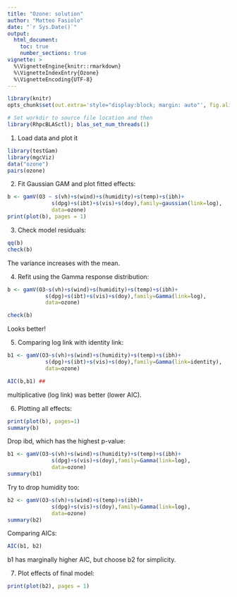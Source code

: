 ```yaml
---
title: "Ozone: solution"
author: "Matteo Fasiolo"
date: "`r Sys.Date()`"
output: 
  html_document:
    toc: true
    number_sections: true
vignette: >
  %\VignetteEngine{knitr::rmarkdown}
  %\VignetteIndexEntry{Ozone}
  %\VignetteEncoding{UTF-8}
---
```

  
```r
library(knitr)
opts_chunk$set(out.extra='style="display:block; margin: auto"', fig.align="center", tidy=FALSE)
```

```r
# Set workdir to source file location and then
library(RhpcBLASctl); blas_set_num_threads(1)
```

1) Load data and plot it
```r
library(testGam)
library(mgcViz)
data("ozone")
pairs(ozone)
```
2) Fit Gaussian GAM and plot fitted effects:
```r
b <- gamV(O3 ~ s(vh)+s(wind)+s(humidity)+s(temp)+s(ibh)+
              s(dpg)+s(ibt)+s(vis)+s(doy),family=gaussian(link=log),
              data=ozone)
print(plot(b), pages = 1)
```

3) Check model residuals:
```r
qq(b)
check(b)
```
The variance increases with the mean.

4) Refit using the Gamma response distribution:
```r
b <- gamV(O3~s(vh)+s(wind)+s(humidity)+s(temp)+s(ibh)+
            s(dpg)+s(ibt)+s(vis)+s(doy),family=Gamma(link=log),
            data=ozone)

check(b)
```
Looks better!

5) Comparing log link with identity link:
```r
b1 <- gamV(O3~s(vh)+s(wind)+s(humidity)+s(temp)+s(ibh)+
            s(dpg)+s(ibt)+s(vis)+s(doy),family=Gamma(link=identity),
            data=ozone)

AIC(b,b1) ## 
```
multiplicative (log link) was better (lower AIC).

6) Plotting all effects:
```r
print(plot(b), pages=1)
summary(b)
```
Drop ibd, which has the highest p-value:
```r
b1 <- gamV(O3~s(vh)+s(wind)+s(humidity)+s(temp)+s(ibh)+
              s(dpg)+s(vis)+s(doy),family=Gamma(link=log),
              data=ozone)
summary(b1)
```
Try to drop humidity too:
```r
b2 <- gamV(O3~s(vh)+s(wind)+s(temp)+s(ibh)+
              s(dpg)+s(vis)+s(doy),family=Gamma(link=log),
              data=ozone)
summary(b2)
```

Comparing AICs:
```r
AIC(b1, b2)
```
b1 has marginally higher AIC, but choose b2 for simplicity.

7) Plot effects of final model:
```r
print(plot(b2), pages = 1)
```

